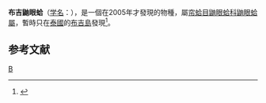 {{Speciesbox
| taxon = Galeomma phuketi
| binomial_authority = Lutzen & Nielsen, 2005 <ref name="WoRMS_389347 ">{{cite WoRMS |last1=Gofas |first1=Serge |year=2014 |title=''Galeomma phuketi '' <small>Lutzen & Nielsen, 2005 </small> |id=389347 |date=2013-11-17 |accessdate=2015-03-21 }}</ref>
}}
'''布吉鼬眼蛤'''（[[学名|学名]]：{{lang|la|'''''Galeomma phuketi '''''}}），是一個在2005年才發現的物種，屬[[帘蛤目|帘蛤目]][[鼬眼蛤科|鼬眼蛤科]][[鼬眼蛤屬|鼬眼蛤屬]]，暫時只在[[泰國|泰國]]的[[布吉島|布吉島]]發現<ref>{{cite journal |last1=Lützen |first1=J. |last2=Nielsen |first2=C. |year=2005 |title=Galeommatid bivalves from Phuket, Thailand. |journal=Zoological Journal of the Linnean Society |volume=144 |issue=3 |pages=261-308 |language=en }}</ref>。

== 参考文献 ==
{{reflist}}
{{Taxonbar}}
[[Category:鼬眼蛤屬|B]]